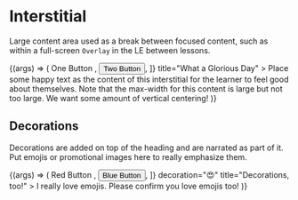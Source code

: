 
<Meta title="Molecules/Interstitial" component={Interstitial} />

# Interstitial

<StoryStatus status="stable" />

Large content area used as a break between focused content, such as within
a full-screen <code>Overlay</code> in the LE between lessons.

<Canvas>
  <Story name="Interstitial">
    {(args) => (
      <Interstitial
        buttons={[
          <Button key="1" theme="brand-yellow">
            One Button
          </Button>,
          <Button key="2" theme="white" outline>
            Two Button
          </Button>,
        ]}
        title="What a Glorious Day"
      >
        Place some happy text as the content of this interstitial for the
        learner to feel good about themselves. Note that the max-width for this
        content is large but not too large. We want some amount of vertical
        centering!
      </Interstitial>
    )}
  </Story>
</Canvas>

<Props of={Interstitial} />

## Decorations

Decorations are added on top of the heading and are narrated as part of
it. Put emojis or promotional images here to really emphasize them.

<Canvas>
  <Story name="Decorated Interstitial">
    {(args) => (
      <Interstitial
        buttons={[
          <Button key="1" theme="brand-red">
            Red Button
          </Button>,
          <Button key="2" theme="brand-blue">
            Blue Button
          </Button>,
        ]}
        decoration="😍"
        title="Decorations, too!"
      >
        I really love emojis. Please confirm you love emojis too!
      </Interstitial>
    )}
  </Story>
</Canvas>
